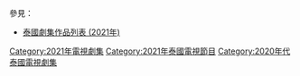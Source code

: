 {{Catnav|頁面分類|...|電視節目|電視劇|每年電視影集|2021年電視影集}}
{{Catnav|頁面分類|...|電視節目|電視劇|各國電視劇|泰國電視劇|每年泰國電視劇集}}
{{cat year nav
| year = 2021
| cat = 泰國電視劇集 
| sortkey = 泰國電視劇集
| article = 泰國電視劇
| in = 
}}
參見：
*[[泰國劇集作品列表_(2021年)|泰國劇集作品列表 (2021年)]]

[[Category:2021年電視劇集|Category:2021年電視劇集]]
[[Category:2021年泰國電視節目|Category:2021年泰國電視節目]]
[[Category:2020年代泰國電視劇集|Category:2020年代泰國電視劇集]]